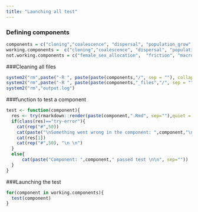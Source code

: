 ```yaml
---
title: "Launching all test"
---
```


### Defining components
```r
components = c("cloning","coalescence", "dispersal", "population_grow", "extinction","female_sex_allocation", "fitness_factor", "fitness_landscape", "friction", "macro")
working.components =  c("cloning","coalescence", "dispersal", "population_grow", "extinction", "fitness_factor", "fitness_landscape", "recombination")
not.working.components = c("female_sex_allocation",  "friction", "macro")
```




###Cleaning all files
```r
system2("rm",paste("-R ", paste(paste(components,"/", sep = ""), collapse = " ")))
system2("rm",paste("-R ", paste(paste(components,"_files","/", sep = ""), collapse = " ")))
system2("rm","output.log")
```

###function to test a component
```r
test <- function(component){
  res <- try(rmarkdown::render(paste(component,".Rmd", sep=""),quiet = TRUE),silent=TRUE)
  if(class(res)=="try-error"){
    cat(rep("#",50))
    cat(paste("\nSomething went wrong in the component: ",component,"\n", sep=""))
    cat(res[1])
    cat(rep("#",50), "\n \n")
  }
  else{
      cat(paste("Component: ",component," passed test \n\n", sep=""))
  }
}
```



###Launching the test 
```r
for(component in working.components){
  test(component)
}

```


